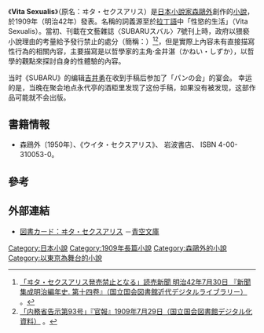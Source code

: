 《'''Vita Sexualis'''》（原名：ヰタ・セクスアリス）是[[日本|日本]][[小說家|小說家]][[森鷗外|森鷗外]]創作的[[小說|小說]]，於1909年（明治42年）發表。名稱的詞義源至於[[拉丁語|拉丁語]]中「性慾的生活」（Vita Sexualis）。當初、刊載在文藝雜誌〈SUBARUスバル〉7號刊上時，政府以猥褻小說理由的考量給予發行禁止的處分（簡稱：{{link-ja|發禁處分|発禁}}）<ref name="Vita Sexualis1">[http://kindai.ndl.go.jp/info:ndljp/pid/1920445/88 「ヰタ・セクスアリス発売禁止となる」読売新聞 明治42年7月30日 『新聞集成明治編年史. 第十四卷』（国立国会図書館近代デジタルライブラリー）] {{Wayback|url=http://kindai.ndl.go.jp/info:ndljp/pid/1920445/88 |date=20160304102833 }}。</ref><ref name="Vita Sexualis2">[http://dl.ndl.go.jp/info:ndljp/pid/2951178/1  「内務省告示第93号」『官報』1909年7月29日（国立国会図書館デジタル化資料）] {{Wayback|url=http://dl.ndl.go.jp/info:ndljp/pid/2951178/1 |date=20200219000854 }}。</ref>，但是實際上內容未有直接描寫性行為的相關內容，主要描寫是以哲學家的主角·金井湛（かねい・しずか），以哲學的觀點來探討自身的性體驗的內容。

当时《SUBARU》的编辑[[吉井勇|吉井勇]]在收到手稿后参加了「パンの会」的宴会。 幸运的是，当晚在聚会地点永代亭的酒柜里发现了这份手稿，如果没有被发现，这部作品可能就不会出版。

== 書籍情報 ==
* 森鴎外〔1950年〕、《ウイタ・セクスアリス》、 岩波書店、 ISBN 4-00-310053-0。

== 參考 ==
<references />

== 外部連結 ==
* {{ja}}[http://www.aozora.gr.jp/cards/000129/card695.html 図書カード：ヰタ・セクスアリス] {{Wayback|url=http://www.aozora.gr.jp/cards/000129/card695.html |date=20210428030030 }}－[[青空文庫|青空文庫]]


[[Category:日本小說|Category:日本小說]]
[[Category:1909年長篇小說|Category:1909年長篇小說]]
[[Category:森鷗外的小說|Category:森鷗外的小說]]
[[Category:以東京為舞台的小說|Category:以東京為舞台的小說]]